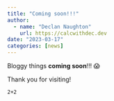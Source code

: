 ```yaml
---
title: "Coming soon!!!"
author:
  - name: "Declan Naughton"
    url: https://calcwithdec.dev
date: "2023-03-17"
categories: [news]
---
```


Bloggy things **coming soon**!!! 😱

Thank you for visiting!

```ojs
2+2
```
